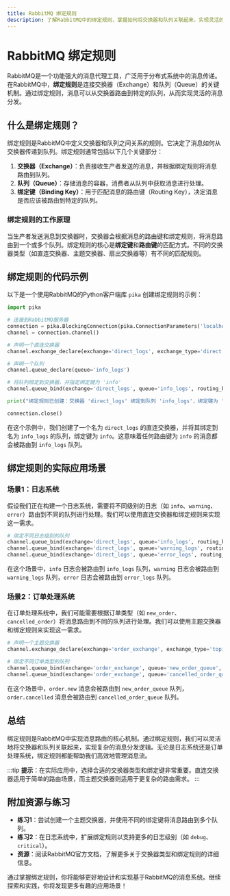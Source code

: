 ```yaml
---
title: RabbitMQ 绑定规则
description: 了解RabbitMQ中的绑定规则，掌握如何将交换器和队列关联起来，实现灵活的消息路由。
---
```


# RabbitMQ 绑定规则

RabbitMQ是一个功能强大的消息代理工具，广泛用于分布式系统中的消息传递。在RabbitMQ中，**绑定规则**是连接交换器（Exchange）和队列（Queue）的关键机制。通过绑定规则，消息可以从交换器路由到特定的队列，从而实现灵活的消息分发。

## 什么是绑定规则？

绑定规则是RabbitMQ中定义交换器和队列之间关系的规则。它决定了消息如何从交换器传递到队列。绑定规则通常包括以下几个关键部分：

1. **交换器（Exchange）**：负责接收生产者发送的消息，并根据绑定规则将消息路由到队列。
2. **队列（Queue）**：存储消息的容器，消费者从队列中获取消息进行处理。
3. **绑定键（Binding Key）**：用于匹配消息的路由键（Routing Key），决定消息是否应该被路由到特定的队列。

### 绑定规则的工作原理

当生产者发送消息到交换器时，交换器会根据消息的路由键和绑定规则，将消息路由到一个或多个队列。绑定规则的核心是**绑定键**和**路由键**的匹配方式。不同的交换器类型（如直连交换器、主题交换器、扇出交换器等）有不同的匹配规则。

## 绑定规则的代码示例

以下是一个使用RabbitMQ的Python客户端库 `pika` 创建绑定规则的示例：

```python
import pika

# 连接到RabbitMQ服务器
connection = pika.BlockingConnection(pika.ConnectionParameters('localhost'))
channel = connection.channel()

# 声明一个直连交换器
channel.exchange_declare(exchange='direct_logs', exchange_type='direct')

# 声明一个队列
channel.queue_declare(queue='info_logs')

# 将队列绑定到交换器，并指定绑定键为 'info'
channel.queue_bind(exchange='direct_logs', queue='info_logs', routing_key='info')

print("绑定规则已创建：交换器 'direct_logs' 绑定到队列 'info_logs'，绑定键为 'info'")

connection.close()
```

在这个示例中，我们创建了一个名为 `direct_logs` 的直连交换器，并将其绑定到名为 `info_logs` 的队列，绑定键为 `info`。这意味着任何路由键为 `info` 的消息都会被路由到 `info_logs` 队列。

## 绑定规则的实际应用场景

### 场景1：日志系统

假设我们正在构建一个日志系统，需要将不同级别的日志（如 `info`、`warning`、`error`）路由到不同的队列进行处理。我们可以使用直连交换器和绑定规则来实现这一需求。

```python
# 绑定不同日志级别的队列
channel.queue_bind(exchange='direct_logs', queue='info_logs', routing_key='info')
channel.queue_bind(exchange='direct_logs', queue='warning_logs', routing_key='warning')
channel.queue_bind(exchange='direct_logs', queue='error_logs', routing_key='error')
```

在这个场景中，`info` 日志会被路由到 `info_logs` 队列，`warning` 日志会被路由到 `warning_logs` 队列，`error` 日志会被路由到 `error_logs` 队列。

### 场景2：订单处理系统

在订单处理系统中，我们可能需要根据订单类型（如 `new_order`、`cancelled_order`）将消息路由到不同的队列进行处理。我们可以使用主题交换器和绑定规则来实现这一需求。

```python
# 声明一个主题交换器
channel.exchange_declare(exchange='order_exchange', exchange_type='topic')

# 绑定不同订单类型的队列
channel.queue_bind(exchange='order_exchange', queue='new_order_queue', routing_key='order.new')
channel.queue_bind(exchange='order_exchange', queue='cancelled_order_queue', routing_key='order.cancelled')
```

在这个场景中，`order.new` 消息会被路由到 `new_order_queue` 队列，`order.cancelled` 消息会被路由到 `cancelled_order_queue` 队列。

## 总结

绑定规则是RabbitMQ中实现消息路由的核心机制。通过绑定规则，我们可以灵活地将交换器和队列关联起来，实现复杂的消息分发逻辑。无论是日志系统还是订单处理系统，绑定规则都能帮助我们高效地管理消息流。

:::tip
**提示**：在实际应用中，选择合适的交换器类型和绑定键非常重要。直连交换器适用于简单的路由场景，而主题交换器则适用于更复杂的路由需求。
:::

## 附加资源与练习

- **练习1**：尝试创建一个主题交换器，并使用不同的绑定键将消息路由到多个队列。
- **练习2**：在日志系统中，扩展绑定规则以支持更多的日志级别（如 `debug`、`critical`）。
- **资源**：阅读RabbitMQ官方文档，了解更多关于交换器类型和绑定规则的详细信息。

通过掌握绑定规则，你将能够更好地设计和实现基于RabbitMQ的消息系统。继续探索和实践，你将发现更多有趣的应用场景！